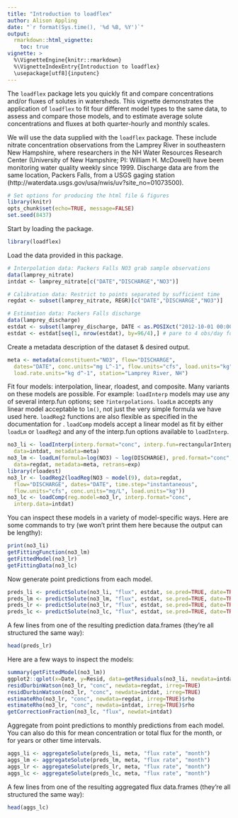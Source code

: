 ```yaml
---
title: "Introduction to loadflex"
author: Alison Appling
date: "`r format(Sys.time(), '%d %B, %Y')`"
output: 
  rmarkdown::html_vignette:
    toc: true
vignette: >
  %\VignetteEngine{knitr::rmarkdown}
  %\VignetteIndexEntry{Introduction to loadflex}
  \usepackage[utf8]{inputenc}
---
```


The `loadflex` package lets you quickly fit and compare concentrations and/or
fluxes of solutes in watersheds. This vignette demonstrates the application of
`loadflex` to fit four different model types to the same data, to assess and
compare those models, and to estimate average solute concentrations and fluxes
at both quarter-hourly and monthly scales.

We will use the data supplied with the `loadflex` package. These include nitrate
concentration observations from the Lamprey River in southeastern New Hampshire,
where researchers in the NH Water Resources Research Center (University of New
Hampshire; PI: William H. McDowell) have been monitoring water quality weekly
since 1999. Discharge data are from the same location, Packers Falls, from a
USGS gaging station (http://waterdata.usgs.gov/usa/nwis/uv?site_no=01073500).

```r
# Set options for producing the html file & figures
library(knitr)
opts_chunk$set(echo=TRUE, message=FALSE)
set.seed(8437)
```

Start by loading the package.

```r
library(loadflex)
```

Load the data provided in this package.

```r
# Interpolation data: Packers Falls NO3 grab sample observations
data(lamprey_nitrate)
intdat <- lamprey_nitrate[c("DATE","DISCHARGE","NO3")]

# Calibration data: Restrict to points separated by sufficient time
regdat <- subset(lamprey_nitrate, REGR)[c("DATE","DISCHARGE","NO3")]

# Estimation data: Packers Falls discharge
data(lamprey_discharge)
estdat <- subset(lamprey_discharge, DATE < as.POSIXct("2012-10-01 00:00:00", tz="EST5EDT"))
estdat <- estdat[seq(1, nrow(estdat), by=96/4),] # pare to 4 obs/day for speed
```

Create a metadata description of the dataset & desired output.

```r
meta <- metadata(constituent="NO3", flow="DISCHARGE", 
  dates="DATE", conc.units="mg L^-1", flow.units="cfs", load.units="kg", 
  load.rate.units="kg d^-1", station="Lamprey River, NH")
```

Fit four models: interpolation, linear, rloadest, and composite. Many variants on these models are possible. For example: `loadInterp` models may use any of several interp.fun options; see `?interpolations`. `loadLm` accepts any linear model acceptable to `lm()`, not just the very simple formula we have used here. `loadReg2` functions are also flexible as specified in the documentation for \pkg{rloadest}. `loadComp` models accept a linear model as fit by either `loadLm` or `loadReg2` and any of the interp.fun options available to `loadInterp`.

```r
no3_li <- loadInterp(interp.format="conc", interp.fun=rectangularInterpolation, 
  data=intdat, metadata=meta)
no3_lm <- loadLm(formula=log(NO3) ~ log(DISCHARGE), pred.format="conc", 
  data=regdat, metadata=meta, retrans=exp)
library(rloadest)
no3_lr <- loadReg2(loadReg(NO3 ~ model(9), data=regdat,
  flow="DISCHARGE", dates="DATE", time.step="instantaneous", 
  flow.units="cfs", conc.units="mg/L", load.units="kg"))
no3_lc <- loadComp(reg.model=no3_lr, interp.format="conc", 
  interp.data=intdat)
```

You can inspect these models in a variety of model-specific ways. Here are some commands to try (we won't print them here because the output can be lengthy):

```r
print(no3_li)
getFittingFunction(no3_lm)
getFittedModel(no3_lr)
getFittingData(no3_lc)
```

Now generate point predictions from each model.

```r
preds_li <- predictSolute(no3_li, "flux", estdat, se.pred=TRUE, date=TRUE)
preds_lm <- predictSolute(no3_lm, "flux", estdat, se.pred=TRUE, date=TRUE)
preds_lr <- predictSolute(no3_lr, "flux", estdat, se.pred=TRUE, date=TRUE)
preds_lc <- predictSolute(no3_lc, "flux", estdat, se.pred=TRUE, date=TRUE)
```

A few lines from one of the resulting prediction data.frames (they're all structured the same way):

```r
head(preds_lr)
```

Here are a few ways to inspect the models:

```r
summary(getFittedModel(no3_lm))
ggplot2::qplot(x=Date, y=Resid, data=getResiduals(no3_li, newdata=intdat))
residDurbinWatson(no3_lr, "conc", newdata=regdat, irreg=TRUE)
residDurbinWatson(no3_lr, "conc", newdata=intdat, irreg=TRUE)
estimateRho(no3_lr, "conc", newdata=regdat, irreg=TRUE)$rho
estimateRho(no3_lr, "conc", newdata=intdat, irreg=TRUE)$rho
getCorrectionFraction(no3_lc, "flux", newdat=intdat)
```

Aggregate from point predictions to monthly predictions from each model. You can also do this for mean concentration or total flux for the month, or for years or other time intervals.

```r
aggs_li <- aggregateSolute(preds_li, meta, "flux rate", "month")
aggs_lm <- aggregateSolute(preds_lm, meta, "flux rate", "month")
aggs_lr <- aggregateSolute(preds_lr, meta, "flux rate", "month")
aggs_lc <- aggregateSolute(preds_lc, meta, "flux rate", "month")
```

A few lines from one of the resulting aggregated flux data.frames (they're all structured the same way):

```r
head(aggs_lc)
```
